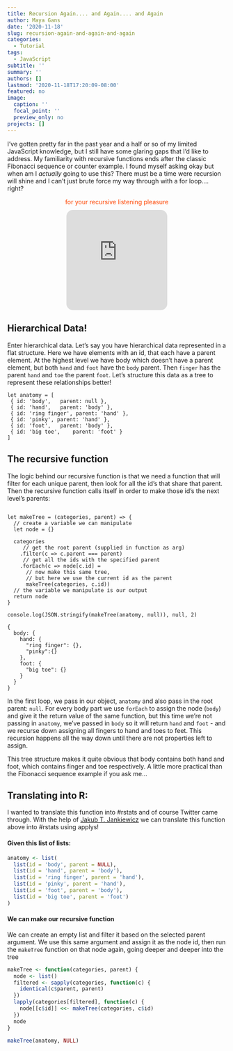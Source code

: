 ```yaml
---
title: Recursion Again.... and Again.... and Again
author: Maya Gans
date: '2020-11-18'
slug: recursion-again-and-again-and-again
categories:
  - Tutorial
tags:
  - JavaScript
subtitle: ''
summary: ''
authors: []
lastmod: '2020-11-18T17:20:09-08:00'
featured: no
image:
  caption: ''
  focal_point: ''
  preview_only: no
projects: []
---
```


I've gotten pretty far in the past year and a half or so of my limited JavaScript knowledge, but I still have some glaring gaps that I'd like to address. My familiarity with recursive functions ends after the classic Fibonacci sequence or counter example. I found myself asking okay but when am I _actually_ going to use this? There must be a time were recursion will shine and I can't just brute force my way through with a for loop.... right? 

<div style="text-align:center;size:20px;color:orangered;margin-bottom:10px;">for your recursive listening pleasure</div>

<iframe style="margin:0 auto;display:block;border-radius:15px;" width="231.5" height="230.5" src="https://www.youtube.com/embed/wB5KgOXHcxc" frameborder="0" allow="accelerometer; autoplay; clipboard-write; encrypted-media; gyroscope; picture-in-picture" allowfullscreen></iframe>

## Hierarchical Data!

Enter hierarchical data. Let's say you have hierarchical data represented in a flat structure. Here we have elements with an id, that each have a parent element. At the highest level we have body which doesn't have a parent element, but both `hand` and `foot` have the `body` parent. Then `finger` has the parent `hand` and `toe` the parent `foot`. Let's structure this data as a tree to represent these relationships better!

```
let anatomy = [
 { id: 'body',   parent: null },
 { id: 'hand',   parent: 'body' },
 { id: 'ring finger', parent: 'hand' },
 { id: 'pinky', parent: 'hand' },
 { id: 'foot',   parent: 'body' },
 { id: 'big toe',    parent: 'foot' }
]
```

## The recursive function

The logic behind our recursive function is that we need a function that will filter for each unique parent, then look for all the id's that share that parent. Then the recursive function calls itself in order to make those id's the next level's parents:

```

let makeTree = (categories, parent) => {
  // create a variable we can manipulate
  let node = {}
  
  categories
     // get the root parent (supplied in function as arg)
    .filter(c => c.parent === parent)
     // get all the ids with the specified parent
    .forEach(c => node[c.id] = 
      // now make this same tree, 
      // but here we use the current id as the parent
      makeTree(categories, c.id))
  // the variable we manipulate is our output
  return node
}

console.log(JSON.stringify(makeTree(anatomy, null)), null, 2)
```

```
{
  body: {
    hand: {
      "ring finger": {},
      "pinky":{}
    },
    foot: {
      "big toe": {}
    }
  }
}
```

In the first loop, we pass in our object, `anatomy` and also pass in the root parent: `null`. For every body part we use `forEach` to assign the node (`body`) and give it the return value of the same function, but this time we're not passing in `anatomy`, we've passed in `body` so it will return `hand` and `foot` - and we recurse down assigning all fingers to hand and toes to feet. This recursion happens all the way down until there are not properties left to assign.

This tree structure makes it quite obvious that body contains both hand and foot, which contains finger and toe respectively. A little more practical than the Fibonacci sequence example if you ask me... 

## Translating into R:

I wanted to translate this function into #rstats and of course Twitter came through. With the help of [Jakub T. Jankiewicz]([https://twitter.com/jcubic) we can translate this function above into #rstats using applys!


#### Given this list of lists:

```r
anatomy <- list(
  list(id = 'body', parent = NULL),
  list(id = 'hand', parent = 'body'),
  list(id = 'ring finger', parent = 'hand'),
  list(id = 'pinky', parent = 'hand'),
  list(id = 'foot', parent = 'body'),
  list(id = 'big toe', parent = 'foot')
)
```

#### We can make our recursive function

We can create an empty list and filter it based on the selected parent argument. We use this same argument and assign it as the node id, then run the `makeTree` function on that node again, going deeper and deeper into the tree

```r
makeTree <- function(categories, parent) {
  node <- list()
  filtered <- sapply(categories, function(c) {
    identical(c$parent, parent)
  })
  lapply(categories[filtered], function(c) {
    node[[c$id]] <<- makeTree(categories, c$id)
  })
  node
}

makeTree(anatomy, NULL)
```
